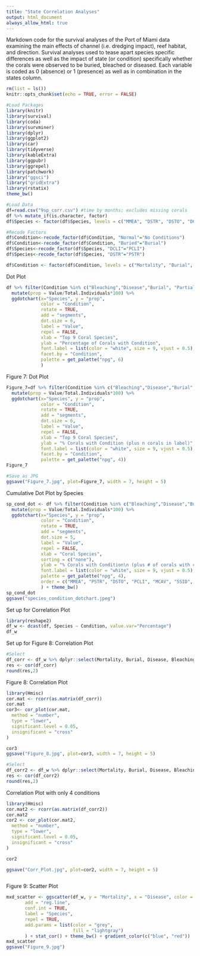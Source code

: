 ```yaml
---
title: "State Correlation Analyses"
output: html_document
always_allow_html: true
---
```


Markdown code for the survival analyses of the Port of Miami data examining the main effects of channel (i.e. dredging impact), reef habitat, and direction. Survival analyses used to tease apart species specific differences as well as the impact of state (or condition) specifically whether the corals were observed to be buried, bleached or diseased. Each variable is coded as 0 (absence) or 1 (presence) as well as in combination in the states column.

```r
rm(list = ls())
knitr::opts_chunk$set(echo = TRUE, error = FALSE)
```


```r
#Load Packages
library(knitr)
library(survival)
library(coda)
library(survminer)
library(dplyr)
library(ggplot2)
library(car)
library(tidyverse)
library(kableExtra)
library(ggpubr)
library(ggrepel)
library(patchwork)
library("ggsci")
library("gridExtra")
library(rstatix)
theme_bw()
```

```r
#Load Data
df=read.csv("9sp_corr.csv") #time by months; excludes missing corals
df %>% mutate_if(is.character, factor) 
df$Species <- factor(df$Species, levels = c("MMEA", "DSTR", "DSTO", "DCLI", "MCAV", "SSID", "SINT", "PAST", "SBOU"))

#Recode Factors
df$Condition<-recode_factor(df$Condition, "Normal"="No Conditions")
df$Condition<-recode_factor(df$Condition, "Buried"="Burial")
df$Species<-recode_factor(df$Species, "DCLI"="PCLI")
df$Species<-recode_factor(df$Species, "DSTR"="PSTR")

df$Condition <- factor(df$Condition, levels = c("Mortality", "Burial", "Bleaching", "Disease", "Partial Burial", "Partial Mortality", "No Conditions"))
```

Dot Plot
```r
df %>% filter(Condition %in% c("Bleaching","Disease","Burial", "Partial Burial","Partial Mortality","Mortality")) %>%
  mutate(prop = Value/Total.Individuals*100) %>%
  ggdotchart(x="Species", y = "prop",
             color = "Condition",
             rotate = TRUE,
             add = "segments",
             dot.size = 6,
             label = "Value",
             repel = FALSE,
             xlab = "Top 9 Coral Species",
             ylab = "Percentage of Corals with Condition",
             font.label = list(color = "white", size = 9, vjust = 0.5),
             facet.by = "Condition",
             palette = get_palette("npg", 6)
             )
```

Figure 7: Dot Plot
```r
Figure_7=df %>% filter(Condition %in% c("Bleaching","Disease","Burial","Mortality")) %>%
  mutate(prop = Value/Total.Individuals*100) %>%
  ggdotchart(x="Species", y = "prop",
             color = "Condition",
             rotate = TRUE,
             add = "segments",
             dot.size = 6,
             label = "Value",
             repel = FALSE,
             xlab = "Top 9 Coral Species",
             ylab = "% Corals with Condition (plus n corals in label)",
             font.label = list(color = "white", size = 9, vjust = 0.5),
             facet.by = "Condition",
             palette = get_palette("npg", 4))
Figure_7

#Save as JPG
ggsave("Figure_7.jpg", plot=Figure_7, width = 7, height = 5)
```

Cumulative Dot Plot by Species
```r
sp_cond_dot <- df %>% filter(Condition %in% c("Bleaching","Disease","Buried","Mortality")) %>%
  mutate(prop = Value/Total.Individuals*100) %>%
  ggdotchart(x="Species", y = "prop",
             color = "Condition",
             rotate = TRUE,
             add = "segments",
             dot.size = 5,
             label = "Value",
             repel = FALSE,
             xlab = "Coral Species",
             sorting = c("none"),
             ylab = "% Corals with Condition\n (plus # of corals with condition in circle) ",
             font.label = list(color = "white", size = 9, vjust = 0.5),
             palette = get_palette("npg", 4),
             order = c("MMEA", "PSTR", "DSTO", "PCLI", "MCAV", "SSID", "SINT", "PAST", "SBOU")
             ) + theme_bw()
sp_cond_dot
ggsave("species_condition_dotchart.jpeg")
```

Set up for Correlation Plot
```r
library(reshape2)
df_w <- dcast(df, Species ~ Condition, value.var="Percentage")
df_w
```
Set up for Figure 8: Correlation Plot
```r
#Select 
df_corr <- df_w %>% dplyr::select(Mortality, Burial, Disease, Bleaching, "No Conditions", "Partial Mortality")
res <- cor(df_corr)
round(res,2)
```
Figure 8: Correlation Plot
```r
library(Hmisc)
cor.mat <- rcorr(as.matrix(df_corr))
cor.mat
cor3<- cor_plot(cor.mat,
  method = "number",
  type = "lower",
  significant.level = 0.05,
  insignificant = "cross"
)

cor3
ggsave("Figure_8.jpg", plot=cor3, width = 7, height = 5)
```

```r
#Select 
df_corr2 <- df_w %>% dplyr::select(Mortality, Burial, Disease, Bleaching)
res <- cor(df_corr2)
round(res,2)
```
Correlation Plot with only 4 conditions
```r
library(Hmisc)
cor.mat2 <- rcorr(as.matrix(df_corr2))
cor.mat2
cor2 <- cor_plot(cor.mat2,
  method = "number",
  type = "lower",
  significant.level = 0.05,
  insignificant = "cross"
)

cor2

ggsave("Corr_Plot.jpg", plot=cor2, width = 7, height = 5)
```


```r

```

Figure 9: Scatter Plot
```r
mxd_scatter <- ggscatter(df_w, y = "Mortality", x = "Disease", color = "Mortality",
       add = "reg.line",
       conf.int = TRUE,
       label = "Species",
       repel = TRUE,
       add.params = list(color = "grey",
                         fill = "lightgray")
       ) + stat_cor() + theme_bw() + gradient_color(c("blue", "red"))
mxd_scatter
ggsave("Figure_9.jpg")
```














